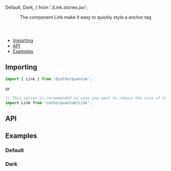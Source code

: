 


  Default, 
  Dark,
} from './Link.stories.jsx';

<Meta 
  title="Foundation/Link"
  Component={Link}
/>

<Header title="Link">
  The component Link make it easy to quickly style a anchor tag
</Header>

- [Importing](#importing)
- [API](#api)
- [Examples](#examples)

## <a id="importing"></a>Importing

```js
import { Link } from '@catho/quantum';
```
or
```js
// This option is recommended in case you want to reduce the size of the package
import Link from 'catho/quantum/Link';
```

## <a id="api"></a>API

<ArgsTable of={Link} />

## <a id="examples"></a>Examples

### Default

<Canvas>
  <Story story={Default} />
</Canvas>

### Dark

<Canvas>
  <Story story={Dark}/>
</Canvas>